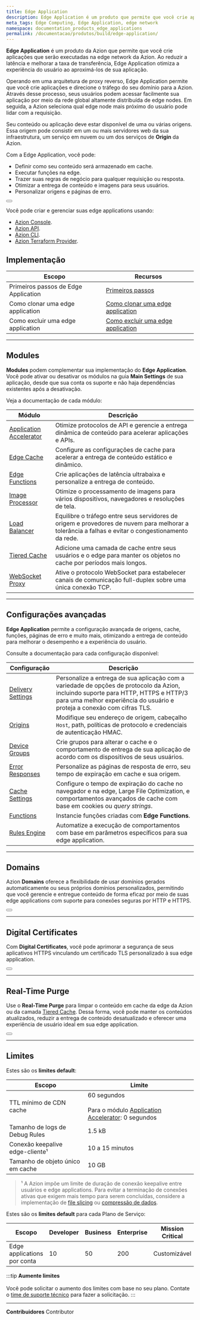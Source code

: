 ```yaml
---
title: Edge Application
description: Edge Application é um produto que permite que você crie aplicações na Edge Network da Azion, reduzindo latência e a taxa de transferência entre servidores de origem e usuários.
meta_tags: Edge Computing, Edge Application, edge network
namespace: documentation_products_edge_applications
permalink: /documentacao/produtos/build/edge-application/
---
```


**Edge Application** é um produto da Azion que permite que você crie aplicações que serão executadas na edge network da Azion. Ao reduzir a latência e melhorar a taxa de transferência, Edge Application otimiza a experiência do usuário ao aproximá-los de sua aplicação.

Operando em uma arquitetura de proxy reverso, Edge Application permite que você crie aplicações e direcione o tráfego do seu domínio para a Azion. Através desse processo, seus usuários podem acessar facilmente sua aplicação por meio da rede global altamente distribuída de edge nodes. Em seguida, a Azion seleciona qual edge node mais próximo do usuário pode lidar com a requisição.

Seu conteúdo ou aplicação deve estar disponível de uma ou várias origens. Essa origem pode consistir em um ou mais servidores web da sua infraestrutura, um serviço em nuvem ou um dos serviços de **Origin** da Azion.

Com a Edge Application, você pode:

- Definir como seu conteúdo será armazenado em cache.
- Executar funções na edge.
- Trazer suas regras de negócio para qualquer requisição ou resposta.
- Otimizar a entrega de conteúdo e imagens para seus usuários.
- Personalizar origens e páginas de erro.

<Button text ="Crie sua primeira edge application" href="/pt-br/documentacao/produtos/ponto-de-partida/"></Button>

Você pode criar e gerenciar suas edge applications usando:

- [Azion Console](https://console.azion.com/).
- [Azion API](https://api.azion.com).
- [Azion CLI](/pt-br/documentacao/produtos/cli/).
- [Azion Terraform Provider](/pt-br/documentacao/produtos/terraform-provider/).

## Implementação

| Escopo | Recursos |
| --- | --- |
| Primeiros passos de Edge Application | [Primeiros passos](/pt-br/documentacao/produtos/edge-application/primeiros-passos/) |
| Como clonar uma edge application | [Como clonar uma edge application](/pt-br/documentacao/produtos/guias/clonar-edge-application/) |
| Como excluir uma edge application | [Como excluir uma edge application](/pt-br/documentacao/produtos/guias/excluir-edge-application/) |

---

## Modules

**Modules** podem complementar sua implementação do **Edge Application**. Você pode ativar ou desativar os módulos na guia **Main Settings** de sua aplicação, desde que sua conta os suporte e não haja dependências existentes após a desativação.

Veja a documentação de cada módulo:

| Módulo | Descrição |
| --- | --- |
| [Application Accelerator](/pt-br/documentacao/produtos/build/edge-application/application-accelerator/) | Otimize protocolos de API e gerencie a entrega dinâmica de conteúdo para acelerar aplicações e APIs. |
| [Edge Cache](/pt-br/documentacao/produtos/edge-application/edge-caching/) | Configure as configurações de cache para acelerar a entrega de conteúdo estático e dinâmico. |
| [Edge Functions](/pt-br/documentacao/produtos/edge-application/edge-functions/) | Crie aplicações de latência ultrabaixa e personalize a entrega de conteúdo. |
| [Image Processor](/pt-br/documentacao/produtos/edge-application/image-processor/) | Otimize o processamento de imagens para vários dispositivos, navegadores e resoluções de tela. |
| [Load Balancer](/pt-br/documentacao/produtos/edge-application/load-balancer/) | Equilibre o tráfego entre seus servidores de origem e provedores de nuvem para melhorar a tolerância a falhas e evitar o congestionamento da rede. |
| [Tiered Cache](/pt-br/documentacao/produtos/edge-application/l2-caching/) | Adicione uma camada de cache entre seus usuários e o edge para manter os objetos no cache por períodos mais longos. |
| [WebSocket Proxy](/pt-br/documentacao/produtos/edge-application/websocket/) | Ative o protocolo WebSocket para estabelecer canais de comunicação full-duplex sobre uma única conexão TCP. |

---

## Configurações avançadas

**Edge Application** permite a configuração avançada de origens, cache, funções, páginas de erro e muito mais, otimizando a entrega de conteúdo para melhorar o desempenho e a experiência do usuário.

Consulte a documentação para cada configuração disponível:

| Configuração | Descrição |
| --- | --- |
| [Delivery Settings](/pt-br/documentacao/produtos/edge-application/main-settings/) | Personalize a entrega de sua aplicação com a variedade de opções de protocolo da Azion, incluindo suporte para HTTP, HTTPS e HTTP/3 para uma melhor experiência do usuário e proteja a conexão com cifras TLS. |
| [Origins](/pt-br/documentacao/produtos/edge-application/origins/) | Modifique seu endereço de origem, cabeçalho `Host`, path, políticas de protocolo e credenciais de autenticação HMAC. |
| [Device Groups](/pt-br/documentacao/produtos/edge-application/device-groups/) | Crie grupos para alterar o cache e o comportamento de entrega de sua aplicação de acordo com os dispositivos de seus usuários. |
| [Error Responses](/pt-br/documentacao/produtos/edge-application/error-responses/) | Personalize as páginas de resposta de erro, seu tempo de expiração em cache e sua origem. |
| [Cache Settings](/pt-br/documentacao/produtos/edge-application/cache-settings/) | Configure o tempo de expiração do cache no navegador e na edge, Large File Optimization, e comportamentos avançados de cache com base em cookies ou *query strings*. |
| [Functions](/pt-br/documentacao/produtos/edge-application/edge-functions-instances/) | Instancie funções criadas com **Edge Functions**. |
| [Rules Engine](/pt-br/documentacao/produtos/edge-application/rules-engine/) | Automatize a execução de comportamentos com base em parâmetros específicos para sua edge application. |

---

## Domains

Azion **Domains** oferece a flexibilidade de usar domínios gerados automaticamente ou seus próprios domínios personalizados, permitindo que você gerencie e entregue conteúdo de forma eficaz por meio de suas edge applications com suporte para conexões seguras por HTTP e HTTPS.

<Button text ="Saiba mais sobre Domains" href="/pt-br/documentacao/produtos/edge-application/domains/"></Button>

---

## Digital Certificates

Com **Digital Certificates**, você pode aprimorar a segurança de seus aplicativos HTTPS vinculando um certificado TLS personalizado à sua edge application.

<Button text ="Saiba mais sobre Digital Certificates" href="/pt-br/documentacao/produtos/edge-application/digital-certificates/"></Button>

---

## Real-Time Purge

Use o **Real-Time Purge** para limpar o conteúdo em cache da edge da Azion ou da camada [Tiered Cache](/pt-br/documentacao/produtos/edge-application/l2-caching/). Dessa forma, você pode manter os conteúdos atualizados, reduzir a entrega de conteúdo desatualizado e oferecer uma experiência de usuário ideal em sua edge application.

<Button text ="Saiba mais sobre Real-Time Purge" href="/pt-br/documentacao/produtos/edge-application/real-time-purge/"></Button>

---

## Limites

Estes são os **limites default**:

| Escopo | Limite |
| --- | --- |
| TTL mínimo de CDN cache | 60 segundos<br /><br />Para o módulo [Application Accelerator](/pt-br/documentacao/produtos/build/edge-application/application-accelerator/): 0 segundos |
| Tamanho de logs de Debug Rules | 1.5 kB |
| Conexão keepalive edge-cliente¹ |  10 a 15 minutos |
| Tamanho de objeto único em cache | 10 GB |

> ¹ A Azion impõe um limite de duração de conexão keepalive entre usuários e edge applications. Para evitar a terminação de conexões ativas que exigem mais tempo para serem concluídas, considere a implementação de [file slicing](/pt-br/documentacao/produtos/edge-application/edge-caching/#slice-settings) ou [compressão de dados](/pt-br/documentacao/produtos/guias/use-gzip-mime-types/).

Estes são os **limites default** para cada Plano de Serviço:

| Escopo | Developer | Business | Enterprise | Mission Critical |
| --- | --- | --- | --- | --- |
| Edge applications por conta | 10 | 50 | 200 | Customizável |

:::tip
**Aumente limites** <br></br>
Você pode solicitar o aumento dos limites com base no seu plano. Contate o [time de suporte técnico](/pt-br/documentacao/servicos/suporte/) para fazer a solicitação.
:::

---


**Contribuidores** <ContributorList>Contributor</ContributorList>
